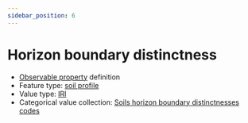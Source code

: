 ```yaml
---
sidebar_position: 6
---
```



# Horizon boundary distinctness

- [Observable property](/viewers/dawe-vocabs?uri=https://linked.data.gov.au/def/test/dawe-cv/181f2d40-8cb7-4b0e-83cb-90ca77b6327f) definition
- Feature type: [soil profile](http://linked.data.gov.au/def/tern-cv/80c39b95-0912-4267-bb66-2fa081683723)
- Value type: [IRI](https://w3id.org/tern/ontologies/tern/IRI)
- Categorical value collection: [Soils horizon boundary distinctnesses codes](/viewers/dawe-vocabs?uri=https://linked.data.gov.au/def/test/dawe-cv/1c6b54da-bb31-4496-974e-050531b15e30)

<Example protocolModule="soil-pit-characterization" observableProperty="https://linked.data.gov.au/def/test/dawe-cv/181f2d40-8cb7-4b0e-83cb-90ca77b6327f" />

